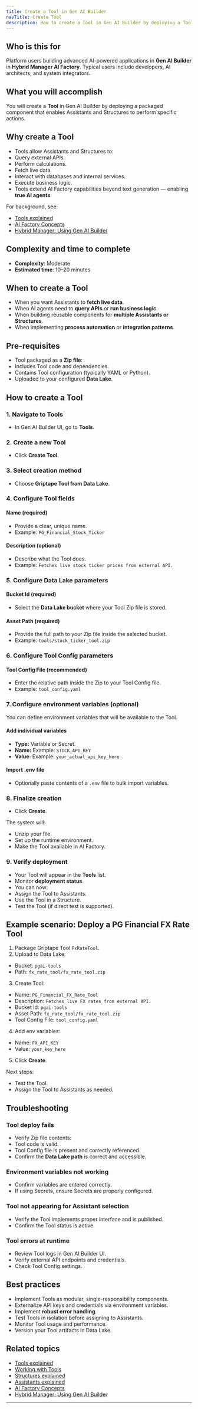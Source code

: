 ```yaml
---
title: Create a Tool in Gen AI Builder
navTitle: Create Tool
description: How to create a Tool in Gen AI Builder by deploying a Tool from a Zip file.
---
```


## Who is this for

Platform users building advanced AI-powered applications in **Gen AI Builder** in **Hybrid Manager AI Factory**.
Typical users include developers, AI architects, and system integrators.

## What you will accomplish

You will create a **Tool** in Gen AI Builder by deploying a packaged component that enables Assistants and Structures to perform specific actions.

## Why create a Tool

- Tools allow Assistants and Structures to:
- Query external APIs.
- Perform calculations.
- Fetch live data.
- Interact with databases and internal services.
- Execute business logic.
- Tools extend AI Factory capabilities beyond text generation — enabling **true AI agents**.

For background, see:

- [Tools explained](../../../learn/explained/tools-explained)
- [AI Factory Concepts](../../../learn/explained/ai-factory-concepts)
- [Hybrid Manager: Using Gen AI Builder](../../../../hybrid-manager/ai-factory/gen-ai/builder)

## Complexity and time to complete

- **Complexity**: Moderate
- **Estimated time**: 10–20 minutes

## When to create a Tool

- When you want Assistants to **fetch live data**.
- When AI agents need to **query APIs** or **run business logic**.
- When building reusable components for **multiple Assistants or Structures**.
- When implementing **process automation** or **integration patterns**.

## Pre-requisites

- Tool packaged as a **Zip file**:
- Includes Tool code and dependencies.
- Contains Tool configuration (typically YAML or Python).
- Uploaded to your configured **Data Lake**.

## How to create a Tool

### 1. Navigate to Tools

- In Gen AI Builder UI, go to **Tools**.

### 2. Create a new Tool

- Click **Create Tool**.

### 3. Select creation method

- Choose **Griptape Tool from Data Lake**.

### 4. Configure Tool fields

#### Name (required)

- Provide a clear, unique name.
- Example: `PG_Financial_Stock_Ticker`

#### Description (optional)

- Describe what the Tool does.
- Example: `Fetches live stock ticker prices from external API.`

### 5. Configure Data Lake parameters

#### Bucket Id (required)

- Select the **Data Lake bucket** where your Tool Zip file is stored.

#### Asset Path (required)

- Provide the full path to your Zip file inside the selected bucket.
- Example: `tools/stock_ticker_tool.zip`

### 6. Configure Tool Config parameters

#### Tool Config File (recommended)

- Enter the relative path inside the Zip to your Tool Config file.
- Example: `tool_config.yaml`

### 7. Configure environment variables (optional)

You can define environment variables that will be available to the Tool.

#### Add individual variables

- **Type:** Variable or Secret.
- **Name:** Example: `STOCK_API_KEY`
- **Value:** Example: `your_actual_api_key_here`

#### Import .env file

- Optionally paste contents of a `.env` file to bulk import variables.

### 8. Finalize creation

- Click **Create**.

The system will:

- Unzip your file.
- Set up the runtime environment.
- Make the Tool available in AI Factory.

### 9. Verify deployment

- Your Tool will appear in the **Tools** list.
- Monitor **deployment status**.
- You can now:
- Assign the Tool to Assistants.
- Use the Tool in a Structure.
- Test the Tool (if direct test is supported).

## Example scenario: Deploy a PG Financial FX Rate Tool

1. Package Griptape Tool `FxRateTool`.
2. Upload to Data Lake:
  - Bucket: `pgai-tools`
  - Path: `fx_rate_tool/fx_rate_tool.zip`
3. Create Tool:
  - Name: `PG_Financial_FX_Rate_Tool`
  - Description: `Fetches live FX rates from external API.`
  - Bucket Id: `pgai-tools`
  - Asset Path: `fx_rate_tool/fx_rate_tool.zip`
  - Tool Config File: `tool_config.yaml`
4. Add env variables:
  - Name: `FX_API_KEY`
  - Value: `your_key_here`
5. Click **Create**.

Next steps:

- Test the Tool.
- Assign the Tool to Assistants as needed.

## Troubleshooting

### Tool deploy fails

- Verify Zip file contents:
- Tool code is valid.
- Tool Config file is present and correctly referenced.
- Confirm the **Data Lake path** is correct and accessible.

### Environment variables not working

- Confirm variables are entered correctly.
- If using Secrets, ensure Secrets are properly configured.

### Tool not appearing for Assistant selection

- Verify the Tool implements proper interface and is published.
- Confirm the Tool status is active.

### Tool errors at runtime

- Review Tool logs in Gen AI Builder UI.
- Verify external API endpoints and credentials.
- Check Tool Config settings.

## Best practices

- Implement Tools as modular, single-responsibility components.
- Externalize API keys and credentials via environment variables.
- Implement **robust error handling**.
- Test Tools in isolation before assigning to Assistants.
- Monitor Tool usage and performance.
- Version your Tool artifacts in Data Lake.

## Related topics

- [Tools explained](../../../learn/explained/tools-explained)
- [Working with Tools](../../../builder/agent-studio/tools)
- [Structures explained](../../../learn/explained/structures-explained)
- [Assistants explained](../../../learn/explained/assistants-explained)
- [AI Factory Concepts](../../../learn/explained/ai-factory-concepts)
- [Hybrid Manager: Using Gen AI Builder](../../../../hybrid-manager/ai-factory/gen-ai/builder)

---
